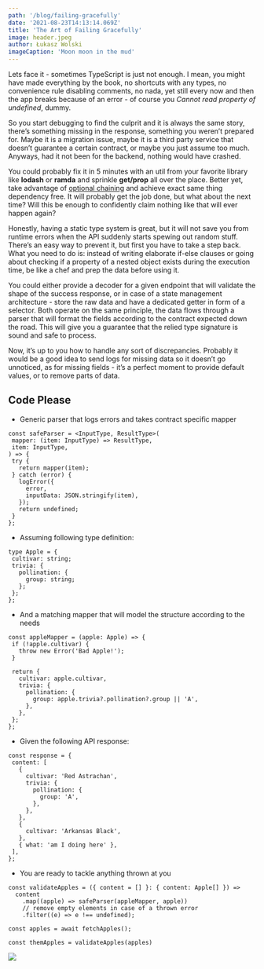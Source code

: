```yaml
---
path: '/blog/failing-gracefully'
date: '2021-08-23T14:13:14.069Z'
title: 'The Art of Failing Gracefully'
image: header.jpeg
author: Łukasz Wolski
imageCaption: 'Moon moon in the mud'
---
```


Lets face it - sometimes TypeScript is just not enough. I mean, you might have made everything by the book, no shortcuts with any types, no convenience rule disabling comments, no nada, yet still every now and then the app breaks because of an error - of course you *Cannot read property of undefined*, dummy.

So you start debugging to find the culprit and it is always the same story, there’s something missing in the response, something you weren’t prepared for. Maybe it is a migration issue, maybe it is a third party service that doesn’t guarantee a certain contract, or maybe you just assume too much. Anyways, had it not been for the backend, nothing would have crashed.

You could probably fix it in 5 minutes with an util from your favorite library like **lodash** or **ramda** and sprinkle **get/prop** all over the place.
Better yet, take advantage of [optional chaining](https://developer.mozilla.org/en-US/docs/Web/JavaScript/Reference/Operators/Optional_chaining) and achieve exact same thing dependency free. It will probably get the job done, but what about the next time? Will this be enough to confidently claim nothing like that will ever happen again?

Honestly, having a static type system is great, but it will not save you from runtime errors when the API suddenly starts spewing out random stuff. There’s an easy way to prevent it, but first you have to take a step back. What you need to do is: instead of writing elaborate if-else clauses or going about checking if a property of a nested object exists during the execution time, be like a chef and prep the data before using it.

You could either provide a decoder for a given endpoint that will validate the shape of the success response, or in case of a state management architecture - store the raw data and have a dedicated getter in form of a selector. Both operate on the same principle, the data flows through a parser that will format the fields according to the contract expected down the road. This will give you a guarantee that the relied type signature is sound and safe to process.

Now, it’s up to you how to handle any sort of discrepancies. Probably it would be a good idea to send logs for missing data so it doesn’t go unnoticed, as for missing fields - it’s a perfect moment to provide default values, or to remove parts of data.


## Code Please

- Generic parser that logs errors and takes contract specific mapper

```ts:numberLines=true
const safeParser = <InputType, ResultType>(
 mapper: (item: InputType) => ResultType,
 item: InputType,
) => {
 try {
   return mapper(item);
 } catch (error) {
   logError({
     error,
     inputData: JSON.stringify(item),
   });
   return undefined;
 }
};
```

- Assuming following type definition:

```ts:numberLines=true
type Apple = {
 cultivar: string;
 trivia: {
   pollination: {
     group: string;
   };
 };
};
```

- And a matching mapper that will model the structure according to the needs

```ts:numberLines=true
const appleMapper = (apple: Apple) => {
 if (!apple.cultivar) {
   throw new Error('Bad Apple!');
 }

 return {
   cultivar: apple.cultivar,
   trivia: {
     pollination: {
       group: apple.trivia?.pollination?.group || 'A',
     },
   },
 };
};
```

- Given the following API response:

```ts:numberLines=true
const response = {
 content: [
   {
     cultivar: 'Red Astrachan',
     trivia: {
       pollination: {
         group: 'A',
       },
     },
   },
   {
     cultivar: 'Arkansas Black',
   },
   { what: 'am I doing here' },
 ],
};
```

- You are ready to tackle anything thrown at you

```ts:numberLines=true
const validateApples = ({ content = [] }: { content: Apple[] }) =>
  content
    .map((apple) => safeParser(appleMapper, apple))
    // remove empty elements in case of a thrown error
    .filter((e) => e !== undefined);

const apples = await fetchApples();

const themApples = validateApples(apples)
```


<div class="gif-container">

![](how-you-like-them-apples.gif)

</div>
